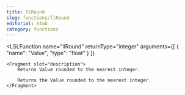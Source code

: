 ```yaml
---
title: llRound
slug: functions/llRound
editorial: stub
category: functions
---
```


<LSLFunction
	name="llRound"
	returnType="integer"
	arguments={[
	{
		"name": "Value",
		"type": "float"
	}
]}
>
	<Fragment slot="description">
		Returns Value rounded to the nearest integer.
		
		Returns the Value rounded to the nearest integer.
	</Fragment>
</LSLFunction>
